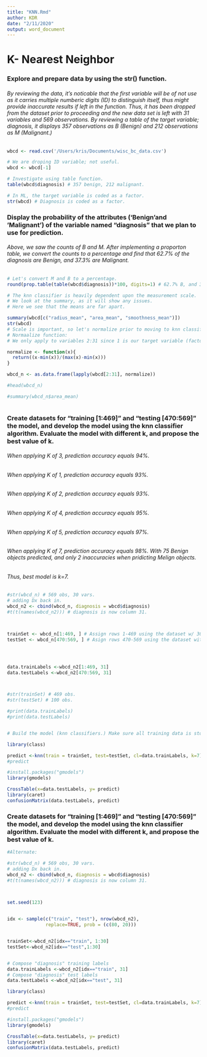 ```yaml
---
title: "KNN.Rmd"
author: KDR
date: "2/11/2020"
output: word_document
---
```


# K- Nearest Neighbor




###  Explore and prepare data by using the str() function. 

###### By reviewing the data, it's noticable that the first variable will be of not use as it carries multiple numberic digits (ID) to distinguish itself, thus might provide inaccurate results if left in the function. Thus, it has been dropped from the dataset prior to proceeding and the new data set is left with 31 variables and 569 observations. By reviewing a table of the target variable; diagnosis, it displays 357 observations as B (Benign) and 212 observations as M (Malignant.)

```r
wbcd <- read.csv('/Users/kris/Documents/wisc_bc_data.csv')

# We are droping ID variable; not useful.
wbcd <- wbcd[-1]

# Investigate using table function. 
table(wbcd$diagnosis) # 357 benign, 212 malignant.

# In ML, the target variable is coded as a factor.  
str(wbcd) # Diagnosis is coded as a factor. 
```
### Display the probability of the attributes ('Benign'and 'Malignant') of the variable named "diagnosis" that we plan to use for prediction. 

###### Above, we saw the counts of B and M. After implementing a proporton table, we convert the counts to a percentage and find that 62.7% of the diagnosis are Benign, and 37.3% are Malignant. 
```r
# Let's convert M and B to a percentage. 
round(prop.table(table(wbcd$diagnosis))*100, digits=1) # 62.7% B, and 37.3% M.

# The knn classifier is heavily dependent upon the measurement scale.
# We look at the summary, as it will show any issues.
# Here we see that the means are far apart. 

summary(wbcd[c("radius_mean", "area_mean", "smoothness_mean")])
str(wbcd)
# Scale is important, so let's normalize prior to moving to knn classifier. 
# Normaalize function:
# We only apply to variables 2:31 since 1 is our target variable (factor)

normalize <- function(x){
  return((x-min(x))/(max(x)-min(x)))
}

wbcd_n <- as.data.frame(lapply(wbcd[2:31], normalize))

#head(wbcd_n)

#summary(wbcd_n$area_mean)
 

```

### Create datasets for "training [1:469]" and "testing [470:569]" the model, and develop the model using the knn classifier algorithm. Evaluate the model with different k, and propose the best value of k.


###### When applying K of 3, prediction accuracy equals 94%.
###### When applying K of 1, prediction accuracy equals 93%.
###### When applying K of 2, prediction accuracy equals 93%.
###### When applying K of 4, prediction accuracy equals 95%.
###### When applying K of 5, prediction accuracy equals 97%.

###### When applying K of 7, prediction accuracy equals 98%. With 75 Benign objects predicted, and only 2 inaccuracies when pridicting Melign objects. 

###### Thus, best model is k=7. 
```r
#str(wbcd_n) # 569 obs, 30 vars.
# adding Dx back in.
wbcd_n2 <- cbind(wbcd_n, diagnosis = wbcd$diagnosis)
#t(t(names(wbcd_n2))) # diagnosis is now column 31. 



trainSet <- wbcd_n[1:469, ] # Assign rows 1-469 using the dataset w/ 30 Vars.
testSet <- wbcd_n[470:569, ] # Asign rows 470-569 using the dataset with 30 Vars.




data.trainLabels <-wbcd_n2[1:469, 31]
data.testLabels <-wbcd_n2[470:569, 31]



#str(trainSet) # 469 obs.
#str(testSet) # 100 obs.

#print(data.trainLabels)
#print(data.testLabels)


# Build the model (knn classifiers.) Make sure all training data is stored. No actual model or learning was performed up until now. 

library(class)

predict <-knn(train = trainSet, test=testSet, cl=data.trainLabels, k=7)
#predict

#install.packages("gmodels")
library(gmodels)

CrossTable(x=data.testLabels, y= predict)
library(caret)
confusionMatrix(data.testLabels, predict)
```
### Create datasets for "training [1:469]" and "testing [470:569]" the model, and develop the model using the knn classifier algorithm. Evaluate the model with different k, and propose the best value of k.

```r
#Alternate:

#str(wbcd_n) # 569 obs, 30 vars.
# adding Dx back in.
wbcd_n2 <- cbind(wbcd_n, diagnosis = wbcd$diagnosis)
#t(t(names(wbcd_n2))) # diagnosis is now column 31. 


  
set.seed(123)


idx <- sample(c("train", "test"), nrow(wbcd_n2),
              replace=TRUE, prob = (c(80, 20)))


trainSet<-wbcd_n2[idx=="train", 1:30]
testSet<-wbcd_n2[idx=="test",1:30]


# Compose "diagnosis" training labels
data.trainLabels <-wbcd_n2[idx=="train", 31]
# Compose "diagnosis" test labels
data.testLabels <-wbcd_n2[idx=="test", 31]

library(class)

predict <-knn(train = trainSet, test=testSet, cl=data.trainLabels, k=7)
#predict

#install.packages("gmodels")
library(gmodels)

CrossTable(x=data.testLabels, y= predict)
library(caret)
confusionMatrix(data.testLabels, predict)

```
